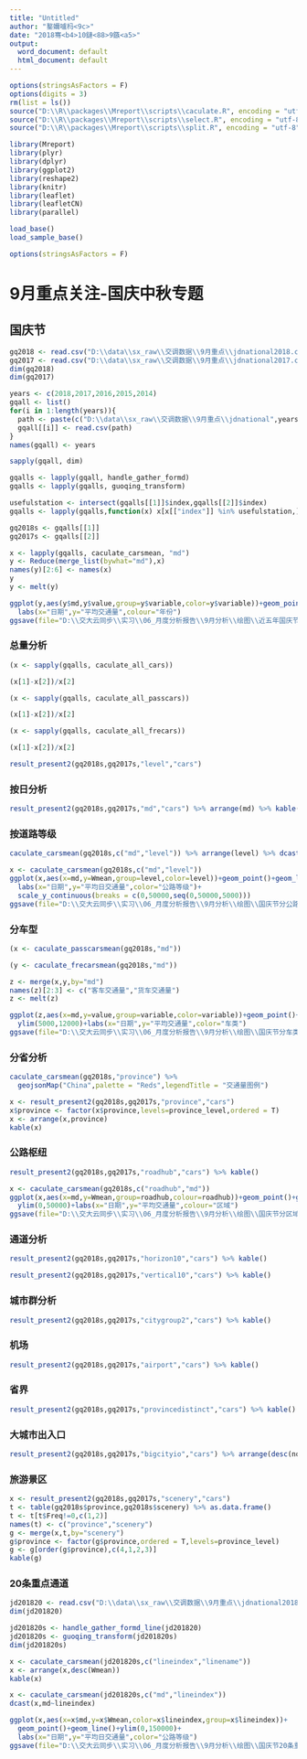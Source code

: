 ```yaml
---
title: "Untitled"
author: "鐜嬭嚧杩<9c>"
date: "2018骞<b4>10鏈<88>9鏃<a5>"
output:
  word_document: default
  html_document: default
---
```


```r
options(stringsAsFactors = F)
options(digits = 3)
rm(list = ls())
source("D:\\R\\packages\\Mreport\\scripts\\caculate.R", encoding = "utf-8")
source("D:\\R\\packages\\Mreport\\scripts\\select.R", encoding = "utf-8")
source("D:\\R\\packages\\Mreport\\scripts\\split.R", encoding = "utf-8")
```

```r
library(Mreport)
library(plyr)
library(dplyr)
library(ggplot2)
library(reshape2)
library(knitr)
library(leaflet)
library(leafletCN)
library(parallel)
```

```r
load_base()
load_sample_base()
```


```r
options(stringsAsFactors = F)
```


# 9月重点关注-国庆中秋专题

## 国庆节

```r
gq2018 <- read.csv("D:\\data\\sx_raw\\交调数据\\9月重点\\jdnational2018.csv")
gq2017 <- read.csv("D:\\data\\sx_raw\\交调数据\\9月重点\\jdnational2017.csv")
dim(gq2018)
dim(gq2017)
```

```r
years <- c(2018,2017,2016,2015,2014)
gqall <- list()
for(i in 1:length(years)){
  path <- paste(c("D:\\data\\sx_raw\\交调数据\\9月重点\\jdnational",years[i],".csv"),collapse="")
  gqall[[i]] <- read.csv(path)
}
names(gqall) <- years
```

```r
sapply(gqall, dim)
```

```r
gqalls <- lapply(gqall, handle_gather_formd)
gqalls <- lapply(gqalls, guoqing_transform)
```

```r
usefulstation <- intersect(gqalls[[1]]$index,gqalls[[2]]$index)
gqalls <- lapply(gqalls,function(x) x[x[["index"]] %in% usefulstation,] )
```

```r
gq2018s <- gqalls[[1]]
gq2017s <- gqalls[[2]]
```


```r
x <- lapply(gqalls, caculate_carsmean, "md")
y <- Reduce(merge_list(bywhat="md"),x)
names(y)[2:6] <- names(x)
y
y <- melt(y)
```

```r
ggplot(y,aes(y$md,y$value,group=y$variable,color=y$variable))+geom_point()+geom_line()+
  labs(x="日期",y="平均交通量",colour="年份")
ggsave(file="D:\\交大云同步\\实习\\06_月度分析报告\\9月分析\\绘图\\近五年国庆节分日.png",dpi=600,height=4.5,width=9)
```

### 总量分析

```r
(x <- sapply(gqalls, caculate_all_cars))
```

```r
(x[1]-x[2])/x[2]
```


```r
(x <- sapply(gqalls, caculate_all_passcars))
```

```r
(x[1]-x[2])/x[2]
```

```r
(x <- sapply(gqalls, caculate_all_frecars))
```

```r
(x[1]-x[2])/x[2]
```

```r
result_present2(gq2018s,gq2017s,"level","cars")
```


### 按日分析

```r
result_present2(gq2018s,gq2017s,"md","cars") %>% arrange(md) %>% kable()
```


### 按道路等级

```r
caculate_carsmean(gq2018s,c("md","level")) %>% arrange(level) %>% dcast(md~level) %>% kable()
```

```r
x <- caculate_carsmean(gq2018s,c("md","level"))
ggplot(x,aes(x=md,y=Wmean,group=level,color=level))+geom_point()+geom_line()+
  labs(x="日期",y="平均日交通量",color="公路等级")+
  scale_y_continuous(breaks = c(0,50000,seq(0,50000,5000)))
ggsave(file="D:\\交大云同步\\实习\\06_月度分析报告\\9月分析\\绘图\\国庆节分公路等级交通量.png",dpi=600,height=4.5,width=9)
```

### 分车型

```r
(x <- caculate_passcarsmean(gq2018s,"md"))
```

```r
(y <- caculate_frecarsmean(gq2018s,"md"))
```

```r
z <- merge(x,y,by="md")
names(z)[2:3] <- c("客车交通量","货车交通量")
z <- melt(z)
```

```r
ggplot(z,aes(x=md,y=value,group=variable,color=variable))+geom_point()+geom_line()+
  ylim(5000,12000)+labs(x="日期",y="平均交通量",color="车类")
ggsave(file="D:\\交大云同步\\实习\\06_月度分析报告\\9月分析\\绘图\\国庆节分车类型交通量.png",dpi=600,height=4.5,width=9)
```


### 分省分析

```r
caculate_carsmean(gq2018s,"province") %>% 
  geojsonMap("China",palette = "Reds",legendTitle = "交通量图例")
```


```r
x <- result_present2(gq2018s,gq2017s,"province","cars")
x$province <- factor(x$province,levels=province_level,ordered = T)
x <- arrange(x,province)
kable(x)
```


### 公路枢纽

```r
result_present2(gq2018s,gq2017s,"roadhub","cars") %>% kable()
```

```r
x <- caculate_carsmean(gq2018s,c("roadhub","md"))
ggplot(x,aes(x=md,y=Wmean,group=roadhub,colour=roadhub))+geom_point()+geom_line()+
  ylim(0,50000)+labs(x="日期",y="平均交通量",colour="区域")
ggsave(file="D:\\交大云同步\\实习\\06_月度分析报告\\9月分析\\绘图\\国庆节分区域交通量.png",dpi=600,height=4.5,width=9)
```


### 通道分析

```r
result_present2(gq2018s,gq2017s,"horizon10","cars") %>% kable()
```


```r
result_present2(gq2018s,gq2017s,"vertical10","cars") %>% kable()
```


### 城市群分析

```r
result_present2(gq2018s,gq2017s,"citygroup2","cars") %>% kable()
```

### 机场

```r
result_present2(gq2018s,gq2017s,"airport","cars") %>% kable()
```

### 省界

```r
result_present2(gq2018s,gq2017s,"provincedistinct","cars") %>% kable()
```

### 大城市出入口

```r
result_present2(gq2018s,gq2017s,"bigcityio","cars") %>% arrange(desc(now)) %>% kable()
```

### 旅游景区

```r
x <- result_present2(gq2018s,gq2017s,"scenery","cars")
t <- table(gq2018s$province,gq2018s$scenery) %>% as.data.frame()
t <- t[t$Freq!=0,c(1,2)]
names(t) <- c("province","scenery")
g <- merge(x,t,by="scenery")
g$province <- factor(g$province,ordered = T,levels=province_level)
g <- g[order(g$province),c(4,1,2,3)]
kable(g)
```


### 20条重点通道

```r
jd201820 <- read.csv("D:\\data\\sx_raw\\交调数据\\9月重点\\jdnational2018-20route.csv")
dim(jd201820)
```

```r
jd201820s <- handle_gather_formd_line(jd201820)
jd201820s <- guoqing_transform(jd201820s)
dim(jd201820s)
```

```r
x <- caculate_carsmean(jd201820s,c("lineindex","linename"))
x <- arrange(x,desc(Wmean))
kable(x)
```


```r
x <- caculate_carsmean(jd201820s,c("md","lineindex"))
dcast(x,md~lineindex)
```

```r
ggplot(x,aes(x=x$md,y=x$Wmean,color=x$lineindex,group=x$lineindex))+
  geom_point()+geom_line()+ylim(0,150000)+
  labs(x="日期",y="平均日交通量",color="公路等级")
ggsave(file="D:\\交大云同步\\实习\\06_月度分析报告\\9月分析\\绘图\\国庆节20条重要通道交通量.png",dpi=600,height=4.5,width=9)
```


